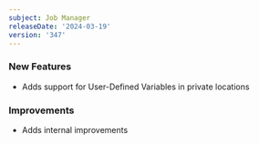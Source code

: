 ```yaml
---
subject: Job Manager
releaseDate: '2024-03-19'
version: '347'
---
```


### New Features
* Adds support for User-Defined Variables in private locations

### Improvements
* Adds internal improvements
